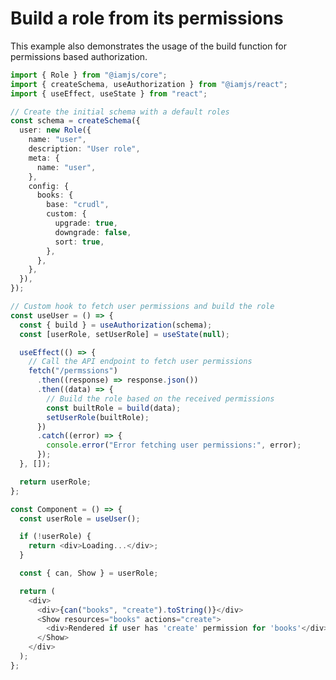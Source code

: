 # Build a role from its permissions

This example also demonstrates the usage of the build function for permissions based authorization.

```typescript
import { Role } from "@iamjs/core";
import { createSchema, useAuthorization } from "@iamjs/react";
import { useEffect, useState } from "react";

// Create the initial schema with a default roles
const schema = createSchema({
  user: new Role({
    name: "user",
    description: "User role",
    meta: {
      name: "user",
    },
    config: {
      books: {
        base: "crudl",
        custom: {
          upgrade: true,
          downgrade: false,
          sort: true,
        },
      },
    },
  }),
});

// Custom hook to fetch user permissions and build the role
const useUser = () => {
  const { build } = useAuthorization(schema);
  const [userRole, setUserRole] = useState(null);

  useEffect(() => {
    // Call the API endpoint to fetch user permissions
    fetch("/permssions")
      .then((response) => response.json())
      .then((data) => {
        // Build the role based on the received permissions
        const builtRole = build(data);
        setUserRole(builtRole);
      })
      .catch((error) => {
        console.error("Error fetching user permissions:", error);
      });
  }, []);

  return userRole;
};

const Component = () => {
  const userRole = useUser();

  if (!userRole) {
    return <div>Loading...</div>;
  }

  const { can, Show } = userRole;

  return (
    <div>
      <div>{can("books", "create").toString()}</div>
      <Show resources="books" actions="create">
        <div>Rendered if user has 'create' permission for 'books'</div>
      </Show>
    </div>
  );
};
```
